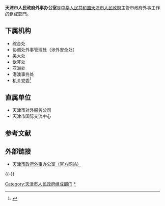 {{Pathnav|天津市人民政府}}
{{Infobox PRCG
|机构名称=天津市人民政府外事办公室
|加挂牌子=天津市人民政府港澳工作办公室
|标志1=National Emblem of the People's Republic of China.svg
|标志1说明=[[印章|印章]][[s:国务院关于国家行政机关和企业事业单位社会团体印章管理的规定|规定]]：[[直径|直径]]?厘米，中央刊[[中华人民共和国国徽|国徽]]，由[[中华人民共和国外交部|外交部]]制定。
|职位1=主任
|人员1=[[栾建章|栾建章]]
|职位2=副主任
|人员2=赵剑岭{{wrap}}-{于}-　梅{{wrap}}郭　强
|人数2=3
|成立时间=1949年1月23日
|上级机构=[[天津市人民政府|天津市人民政府]]
|机构类型=[[天津市人民政府组成部门|天津市人民政府组成部门]]
|行政级别=正地厅级
|前身=天津市人民政府外侨事务处
|地址1=[[天津市|天津市]][[和平区_(天津市)|和平区]][[重庆道|重庆道]]55号[[天津庆王府|原庆王府]]
|网站=天津市政府外事办公室
|网址=http://fao.tj.gov.cn/
|image1=天津市外办.jpg
|caption1=天津市人民政府外事办公室大门
}}

'''天津市人民政府外事办公室'''是[[中华人民共和国|中华人民共和国]][[天津市人民政府|天津市人民政府]]主管市政府外事工作的[[天津市人民政府组成部门|组成部門]]。

==下属机构==
*综合处
*协调处外事管理处（涉外安全处）
*美大处
*欧非处
*亚洲处
*港澳事务处
*机关党委<ref>{{Cite web |url=http://www.tjfao.gov.cn/news/i150.aspx |title=天津市政府外事办公室机构设置 |access-date=2010-02-05 |archive-date=2010-04-08 |archive-url=https://web.archive.org/web/20100408082444/http://www.tjfao.gov.cn/news/i150.aspx |dead-url=yes }}</ref>

==直属单位==
*天津市对外服务公司
*天津市国际交流中心

==参考文献==
<references />

==外部链接==
*[http://fao.tj.gov.cn/ 天津市政府外事办公室（官方网站）] {{Wayback|url=http://fao.tj.gov.cn/ |date=20201230203454 }}

{{-}}
{{天津市人民政府}}

[[Category:天津市人民政府组成部门|Category:天津市人民政府组成部门]]
[[Category:天津外事|*]]